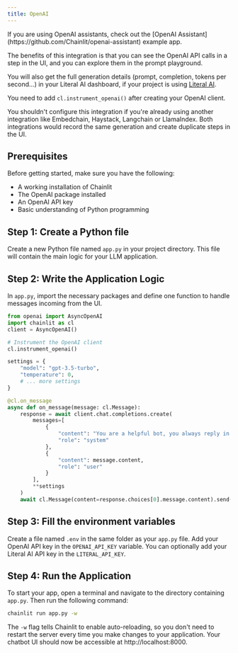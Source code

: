 ```yaml
---
title: OpenAI
---
```


<Note>
  If you are using OpenAI assistants, check out the [OpenAI
  Assistant](https://github.com/Chainlit/openai-assistant) example app.
</Note>

The benefits of this integration is that you can see the OpenAI API calls in a step in the UI, and you can explore them in the prompt playground.

You will also get the full generation details (prompt, completion, tokens per second...) in your Literal AI dashboard, if your project is using [Literal AI](https://docs.getliteral.ai).

You need to add `cl.instrument_openai()` after creating your OpenAI client.

<Warning>
  You shouldn't configure this integration if you're already using another
  integration like Embedchain, Haystack, Langchain or LlamaIndex. Both
  integrations would record the same generation and create duplicate steps in
  the UI.
</Warning>

## Prerequisites

Before getting started, make sure you have the following:

- A working installation of Chainlit
- The OpenAI package installed
- An OpenAI API key
- Basic understanding of Python programming

## Step 1: Create a Python file

Create a new Python file named `app.py` in your project directory. This file will contain the main logic for your LLM application.

## Step 2: Write the Application Logic

In `app.py`, import the necessary packages and define one function to handle messages incoming from the UI.

```python
from openai import AsyncOpenAI
import chainlit as cl
client = AsyncOpenAI()

# Instrument the OpenAI client
cl.instrument_openai()

settings = {
    "model": "gpt-3.5-turbo",
    "temperature": 0,
    # ... more settings
}

@cl.on_message
async def on_message(message: cl.Message):
    response = await client.chat.completions.create(
        messages=[
            {
                "content": "You are a helpful bot, you always reply in Spanish",
                "role": "system"
            },
            {
                "content": message.content,
                "role": "user"
            }
        ],
        **settings
    )
    await cl.Message(content=response.choices[0].message.content).send()
```

## Step 3: Fill the environment variables

Create a file named `.env` in the same folder as your `app.py` file. Add your OpenAI API key in the `OPENAI_API_KEY` variable. You can optionally add your Literal AI API key in the `LITERAL_API_KEY`.

## Step 4: Run the Application

To start your app, open a terminal and navigate to the directory containing `app.py`. Then run the following command:

```bash
chainlit run app.py -w
```

The `-w` flag tells Chainlit to enable auto-reloading, so you don't need to restart the server every time you make changes to your application. Your chatbot UI should now be accessible at http://localhost:8000.
